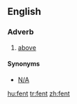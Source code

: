 ==English==

===Adverb===
{{infl|hu|adverb}}

# [[above]]

====Synonyms====
* [[N/A]]

[[hu:fent]]
[[tr:fent]]
[[zh:fent]]